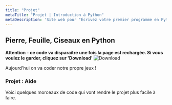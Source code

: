 ```yaml
---
title: "Projet"
metaTitle: "Projet | Introduction à Python"
metaDescription: 'Site web pour "Écrivez votre premier programme en Python" #SolidairePasSolitaire'
---
```


## Pierre, Feuille, Ciseaux en Python


**Attention - ce code va disparaitre une fois la page est rechargée. Si vous voulez le garder, cliquez sur 'Download'**
![Download](./download.png)


Aujourd'hui on va coder notre propre jeux !


### Projet : Aide

Voici quelques morceaux de code qui vont rendre le projet plus facile à faire.


